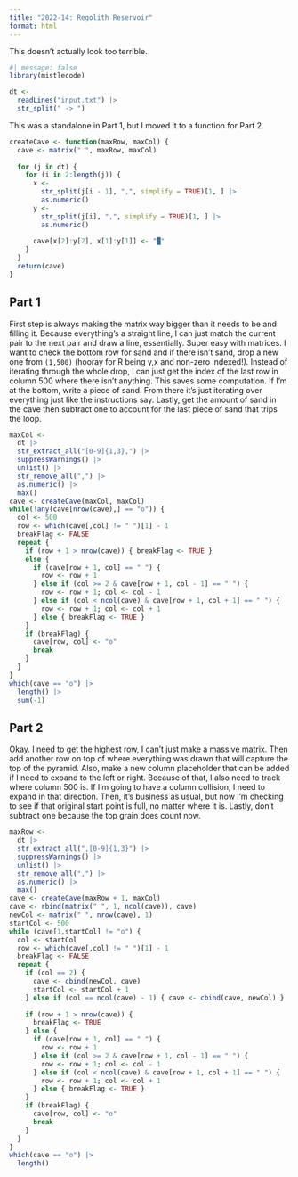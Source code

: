 ```yaml
---
title: "2022-14: Regolith Reservoir"
format: html
---
```


This doesn't actually look too terrible.

```r
#| message: false
library(mistlecode)
```

```r
dt <- 
  readLines("input.txt") |>
  str_split(" -> ")
```

This was a standalone in Part 1, but I moved it to a function for Part 2.

```r
createCave <- function(maxRow, maxCol) {
  cave <- matrix(" ", maxRow, maxCol)
  
  for (j in dt) {
    for (i in 2:length(j)) {
      x <-
        str_split(j[i - 1], ",", simplify = TRUE)[1, ] |>
        as.numeric()
      y <-
        str_split(j[i], ",", simplify = TRUE)[1, ] |>
        as.numeric()
      
      cave[x[2]:y[2], x[1]:y[1]] <- "█"
    }
  }
  return(cave)
}
```

## Part 1

First step is always making the matrix way bigger than it needs to be and
filling it. Because everything's a straight line, I can just match the current
pair to the next pair and draw a line, essentially. Super easy with matrices. I
want to check the bottom row for sand and if there isn't sand, drop a new one
from `(1,500)` (hooray for R being y,x and non-zero indexed!). Instead of
iterating through the whole drop, I can just get the index of the last row in
column 500 where there isn't anything. This saves some computation. If I'm at
the bottom, write a piece of sand. From there it's just iterating over
everything just like the instructions say. Lastly, get the amount of sand in the
cave then subtract one to account for the last piece of sand that trips the
loop.

```r
maxCol <-
  dt |>
  str_extract_all("[0-9]{1,3},") |>
  suppressWarnings() |>
  unlist() |>
  str_remove_all(",") |>
  as.numeric() |>
  max()
cave <- createCave(maxCol, maxCol)
while(!any(cave[nrow(cave),] == "o")) {
  col <- 500
  row <- which(cave[,col] != " ")[1] - 1
  breakFlag <- FALSE
  repeat {
    if (row + 1 > nrow(cave)) { breakFlag <- TRUE }
    else {
      if (cave[row + 1, col] == " ") {
        row <- row + 1
      } else if (col >= 2 & cave[row + 1, col - 1] == " ") {
        row <- row + 1; col <- col - 1
      } else if (col < ncol(cave) & cave[row + 1, col + 1] == " ") {
        row <- row + 1; col <- col + 1
      } else { breakFlag <- TRUE }
    }
    if (breakFlag) {
      cave[row, col] <- "o"
      break
    }
  }
}
which(cave == "o") |>
  length() |>
  sum(-1)
```

## Part 2

Okay. I need to get the highest row, I can't just make a massive matrix. Then
add another row on top of where everything was drawn that will capture the top
of the pyramid. Also, make a new column placeholder that can be added if I need
to expand to the left or right. Because of that, I also need to track where
column 500 is. If I'm going to have a column collision, I need to expand in that
direction. Then, it's business as usual, but now I'm checking to see if that
original start point is full, no matter where it is. Lastly, don't subtract one
because the top grain does count now.

```r
maxRow <-
  dt |>
  str_extract_all(",[0-9]{1,3}") |>
  suppressWarnings() |>
  unlist() |>
  str_remove_all(",") |>
  as.numeric() |>
  max()
cave <- createCave(maxRow + 1, maxCol)
cave <- rbind(matrix(" ", 1, ncol(cave)), cave)
newCol <- matrix(" ", nrow(cave), 1)
startCol <- 500
while (cave[1,startCol] != "o") {
  col <- startCol
  row <- which(cave[,col] != " ")[1] - 1
  breakFlag <- FALSE
  repeat {
    if (col == 2) { 
      cave <- cbind(newCol, cave)
      startCol <- startCol + 1
    } else if (col == ncol(cave) - 1) { cave <- cbind(cave, newCol) }
    
    if (row + 1 > nrow(cave)) { 
      breakFlag <- TRUE 
    } else {
      if (cave[row + 1, col] == " ") {
        row <- row + 1
      } else if (col >= 2 & cave[row + 1, col - 1] == " ") {
        row <- row + 1; col <- col - 1
      } else if (col < ncol(cave) & cave[row + 1, col + 1] == " ") {
        row <- row + 1; col <- col + 1
      } else { breakFlag <- TRUE }
    }
    if (breakFlag) {
      cave[row, col] <- "o"
      break
    }
  }
}
which(cave == "o") |>
  length()
```

